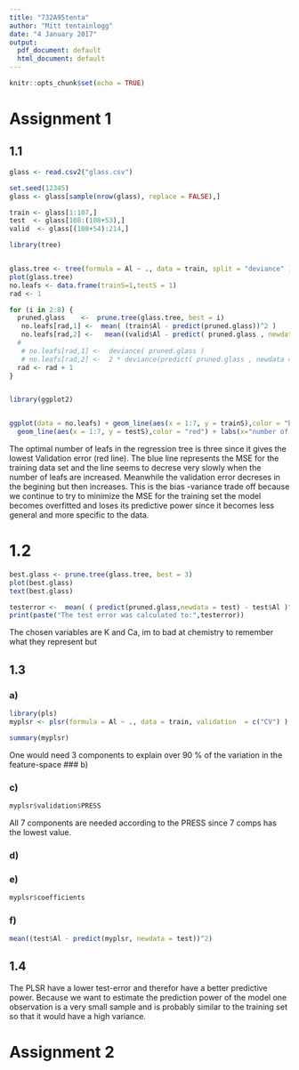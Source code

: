 ```yaml
---
title: "732A95tenta"
author: "Mitt tentainlogg"
date: "4 January 2017"
output:
  pdf_document: default
  html_document: default
---
```


```r
knitr::opts_chunk$set(echo = TRUE)
```


# Assignment 1 

## 1.1 

```r
glass <- read.csv2("glass.csv")

set.seed(12345)
glass <- glass[sample(nrow(glass), replace = FALSE),] 

train <- glass[1:107,]
test  <- glass[108:(108+53),]
valid  <- glass[(108+54):214,]

library(tree)


glass.tree <- tree(formula = Al ~ ., data = train, split = "deviance" )  
plot(glass.tree)
no.leafs <- data.frame(trainS=1,testS = 1)
rad <- 1 

for (i in 2:8) {  
  pruned.glass    <-  prune.tree(glass.tree, best = i)
   no.leafs[rad,1] <-  mean( (train$Al - predict(pruned.glass))^2 )
   no.leafs[rad,2] <-   mean((valid$Al - predict( pruned.glass , newdata = valid, type = "vector"))^2)
  #  
   # no.leafs[rad,1] <-  deviance( pruned.glass )
   # no.leafs[rad,2] <-  2 * deviance(predict( pruned.glass , newdata = valid, type = "tree"))
  rad <- rad + 1 
}


library(ggplot2)


ggplot(data = no.leafs) + geom_line(aes(x = 1:7, y = trainS),color = "blue") +
  geom_line(aes(x = 1:7, y = testS),color = "red") + labs(x="number of leafs" ,y = "MSE")

```

The optimal number of leafs in the regression tree is three since it gives the lowest Validation error (red line). The blue line represents the MSE for the training data set and the line seems to decrese very slowly when the number of leafs are increased. Meanwhile the  validation error decreses in the begining but then increases. This is the bias -variance trade off because we continue to try to minimize the MSE for the training set the model becomes overfitted and loses its predictive power since it becomes less general and more specific to the data.

# 1.2 


```r

best.glass <- prune.tree(glass.tree, best = 3)
plot(best.glass)
text(best.glass)

testerror <-  mean( ( predict(pruned.glass,newdata = test) - test$Al )^2 )
print(paste("The test error was calculated to:",testerror))
```

The chosen variables are K and Ca, im to bad at chemistry to remember what they represent but 

## 1.3 


### a)
```r
library(pls)
myplsr <- plsr(formula = Al ~ ., data = train, validation  = c("CV") )

summary(myplsr)
```

One would need 3 components to explain over 90 % of the variation in the feature-space
### b)

### c) 

```r
myplsr$validation$PRESS
```

All 7 components are needed according to the PRESS since 7 comps has the lowest value.

### d) 

### e)
```r
myplsr$coefficients
```

### f)
```r
mean((test$Al - predict(myplsr, newdata = test))^2)
```


## 1.4

The PLSR have a lower test-error and therefor have a better predictive power. Because we want to estimate the prediction power of the model one observation is a very small sample and is probably similar to the training set so that it would have a high variance. 


# Assignment 2 



